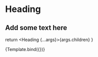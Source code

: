 

<Meta title="Basics / Heading" component={Heading} />

# Heading

## Add some text here

  return <Heading {...args}>{args.children}</Heading>
}

<Preview withToolbar>
  <Story name="Primary" args={{ children: 'This is a test' }}>
    {Template.bind({})}
  </Story>
</Preview>

<Props of={Heading} />

